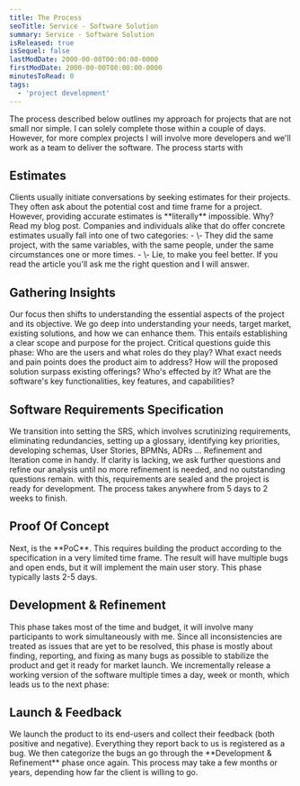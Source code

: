 ```yaml
---
title: The Process
seoTitle: Service - Software Solution
summary: Service - Software Solution
isReleased: true
isSequel: false
lastModDate: 2000-00-00T00:00:00-0000
firstModDate: 2000-00-00T00:00:00-0000
minutesToRead: 0
tags:
  - 'project development'
---
```

<C>
The process described below outlines my approach for projects that are not small nor simple. I can solely complete those within a couple of days. However, for more complex projects I will involve more developers and we'll work as a <L href="/services/glossary#team">team</L>  to deliver the software.
 </C>
<C>
The process starts with
</C>
<H2>Estimates</H2>
<C>
Clients usually initiate conversations by seeking estimates for their projects. They often ask about the potential cost and time frame for a project. However, providing accurate estimates is **literally** impossible.
Why? Read my blog <L href="/services/estimates">post</L>.
<S3/>
Companies and individuals alike that do offer concrete estimates usually fall into one of two categories:
<S2/>
- \- They did the same project, with the same variables, with the same people, under the same circumstances one or more times.
- \- Lie, to make you feel better.
<S3/>
If you read the article you'll ask me the right question and I will answer.
</C>
<H2>Gathering Insights</H2>
<C>
Our focus then shifts to understanding the essential aspects of the project and its objective.
<S3/>
We go deep into understanding your needs, target market, existing solutions, and how we can enhance them. This entails establishing a clear scope and purpose for the project. Critical questions guide this phase: Who are the users and what roles do they play? What exact needs and pain points does the product aim to address? How will the proposed solution surpass existing offerings? Who's effected by it? What are the software's key functionalities, key features, and capabilities? 
</C>
<H2>Software Requirements Specification</H2>
<C>
 We transition into setting the <L href="https://standards.ieee.org/ieee/830/1222/">SRS</L>, which involves scrutinizing requirements, eliminating redundancies, setting up a <L href="/services/glossary">glossary</L>, identifying key priorities, developing schemas, <L href="/services/glossary#user-stories">User Stories</L>, <L href="https://www.bpmn.org/">BPMNs</L>, <L href="https://github.com/joelparkerhenderson/architecture-decision-record">ADRs</L> ... 
<S2/> 
Refinement and Iteration come in handy. If clarity is lacking, we ask further questions and refine our analysis until no more refinement is needed, and no outstanding questions remain. with this, requirements are sealed and the project is ready for development. The process takes anywhere from 5 days to 2 weeks to finish.
</C>
<H2>Proof Of Concept</H2>
<C>
Next, is the **PoC**. This requires building the product according to the specification in a very limited time frame. The result will have multiple bugs and open ends, but it will implement the main user story. This phase typically lasts 2-5 days.
</C>
<H2>Development & Refinement</H2>
<C>
This phase takes most of the time and budget, it will involve many participants to work simultaneously with me. Since all inconsistencies are treated as <L href="/services/glossary#ticket">issues</L> that are yet to be resolved, this phase is mostly about finding, reporting, and fixing as many <L href="/services/glossary#ticket">bugs</L> as possible to stabilize the product and get it ready for market launch. We incrementally release a working version of the software multiple times a day, week or month, which leads us to the next phase:
</C>
<H2>Launch & Feedback</H2>
<C>
We launch the product to its end-users and collect their feedback (both positive and negative). Everything they report back to us is registered as a bug. We then categorize the bugs an go through the **Development & Refinement** phase once again. This process may take a few months or years, depending how <L href="/services/estimates">far</L> the client is willing to go.
</C>
